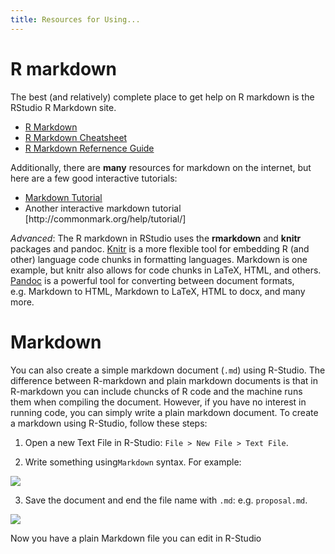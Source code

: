 ```yaml
---
title: Resources for Using...
---
```


# R markdown

The best (and relatively) complete place to get help on R markdown is the
RStudio R Markdown site.

- [R Markdown](http://rmarkdown.rstudio.com/)
- [R Markdown Cheatsheet](http://www.rstudio.com/wp-content/uploads/2015/02/rmarkdown-cheatsheet.pdf)
- [R Markdown Refernence Guide](http://www.rstudio.com/wp-content/uploads/2015/03/rmarkdown-reference.pdf)

Additionally, there are **many** resources for markdown on the internet, but here are a few good interactive tutorials:

- [Markdown Tutorial](http://www.markdowntutorial.com/)
- Another interactive markdown tutorial [http://commonmark.org/help/tutorial/]

*Advanced*: The R markdown in RStudio uses the **rmarkdown** and **knitr** packages and
pandoc.  [Knitr](http://www.rstudio.com/wp-content/uploads/2015/03/rmarkdown-reference.pdf) is a more flexible tool for embedding R (and other) language code chunks
in formatting languages. Markdown is one example, but knitr also allows for code chunks
in LaTeX, HTML, and others. [Pandoc](http://pandoc.org/) is a powerful tool for converting between document
formats, e.g. Markdown to HTML, Markdown to LaTeX, HTML to docx, and many more.

# Markdown

You can also create a simple markdown document (`.md`) using R-Studio. The difference between R-markdown and plain markdown documents is that in R-markdown you can include chuncks of R code and the machine runs them when compiling the document. However, if you have no interest in running code, you can simply write a plain markdown document. To create a markdown using R-Studio, follow these steps:

1. Open a new Text File in R-Studio: `File > New File > Text File`. 

2. Write something using` Markdown` syntax. For example:

<div style="width:500px; height=200px"> 
![](img/new_md.png)
</div>

3. Save the document and end the file name with `.md`: e.g. `proposal.md`.

<div style="width:500px; height=200px"> 
![](img/name_md.png)
</div>

Now you have a plain Markdown file you can edit in R-Studio
